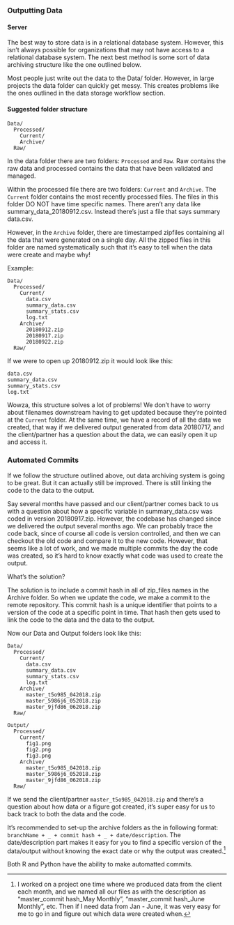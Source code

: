 ### Outputting Data {-}

#### Server {-}

The best way to store data is in a relational database system. However, this isn't always possible for organizations that may not have access to a relational database system. The next best method is some sort of data archiving structure like the one outlined below. 

Most people just write out the data to the Data/ folder. However, in large projects the data folder can quickly get messy. This creates problems like the ones outlined in the data storage workflow section. 

#### Suggested folder structure {-}

```
Data/
  Processed/
    Current/
    Archive/
  Raw/
```

In the data folder there are two folders: `Processed` and `Raw`. Raw contains the raw data and processed contains the data that have been validated and managed.

Within the processed file there are two folders: `Current` and `Archive`. The `Current` folder contains the most recently processed files. The files in this folder DO NOT have time specific names. There aren't any data like summary_data_20180912.csv. Instead there's just a file that says summary data.csv. 

However, in the `Archive` folder, there are timestamped zipfiles containing all the data that were generated on a single day. All the zipped files in this folder are named systematically such that it's easy to tell when the data were create and maybe why!

Example: 

```
Data/
  Processed/
    Current/
      data.csv
      summary_data.csv
      summary_stats.csv
      log.txt
    Archive/
      20180912.zip
      20180917.zip
      20180922.zip
  Raw/
```

If we were to open up 20180912.zip it would look like this:

```
data.csv
summary_data.csv
summary_stats.csv
log.txt
```
Wowza, this structure solves a lot of problems! We don't have to worry about filenames downstream having to get updated because they're pointed at the `Current` folder. At the same time, we have a record of all the data we created, that way if we delivered output generated from data 20180717, and the client/partner has a question about the data, we can easily open it up and access it.

### Automated Commits {-}

If we follow the structure outlined above, out data archiving system is going to be great. But it can actually still be improved. There is still linking the code to the data to the output.

Say several months have passed and our client/partner comes back to us with a question about how a specific variable in summary_data.csv was coded in version 20180917.zip. However, the codebase has changed since we delivered the output several months ago. We can probably trace the code back, since of course all code is version controlled, and then we can checkout the old code and compare it to the new code. However, that seems like a lot of work, and we made multiple commits the day the code was created, so it's hard to know exactly what code was used to create the output. 

What's the solution? 

The solution is to include a commit hash in all of zip_files names in the Archive folder. So when we update the code, we make a commit to the remote repository. This commit hash is a unique identifier that points to a version of the code at a specific point in time. That hash then gets used to link the code to the data and the data to the output. 

Now our Data and Output folders look like this:

```
Data/
  Processed/
    Current/
      data.csv
      summary_data.csv
      summary_stats.csv
      log.txt
    Archive/
      master_t5o985_042018.zip
      master_5986j6_052018.zip
      master_9jfd86_062018.zip
  Raw/
```

```
Output/
  Processed/
    Current/
      fig1.png
      fig2.png
      fig3.png
    Archive/
      master_t5o985_042018.zip
      master_5986j6_052018.zip
      master_9jfd86_062018.zip
  Raw/
```

If we send the client/partner `master_t5o985_042018.zip` and there's a question about how data or a figure got created, it's super easy for us to back track to both the data and the code. 

It's recommended to set-up the archive folders as the in following format: `branchName + _ + commit hash + _ + date/description`. The date/description part makes it easy for you to find a specific version of the data/output without knowing the exact date or why the output was created.^[I worked on a project one time where we produced data from the client each month, and we named all our files as with the description as "master_commit hash_May Monthly", "master_commit hash_June Monthly", etc. Then if I need data from Jan - June, it was very easy for me to go in and figure out which data were created when.]

Both R and Python have the ability to make automatted commits. 

